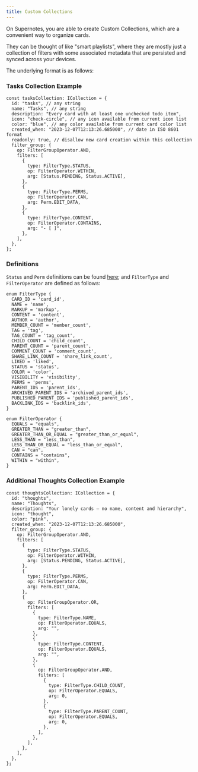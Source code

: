 ```yaml
---
title: Custom Collections
---
```


On Supernotes, you are able to create Custom Collections, which are a convenient way to organize cards.

They can be thought of like "smart playlists", where they are mostly just a collection of filters with some associated metadata that are persisted and synced across your devices.

The underlying format is as follows:

### Tasks Collection Example

```tsx
const tasksCollection: ICollection = {
  id: "tasks", // any string
  name: "Tasks", // any string
  description: "Every card with at least one unchecked todo item",
  icon: "check-circle", // any icon available from current icon list
  color: "blue", // any color available from current card color list
  created_when: "2023-12-07T12:13:26.685000", // date in ISO 8601 format
  readonly: true, // disallow new card creation within this collection
  filter_group: {
    op: FilterGroupOperator.AND,
    filters: [
      {
        type: FilterType.STATUS,
        op: FilterOperator.WITHIN,
        arg: [Status.PENDING, Status.ACTIVE],
      },
      {
        type: FilterType.PERMS,
        op: FilterOperator.CAN,
        arg: Perm.EDIT_DATA,
      },
      {
        type: FilterType.CONTENT,
        op: FilterOperator.CONTAINS,
        arg: "- [ ]",
      },
    ],
  },
};
```

### Definitions

`Status` and `Perm` definitions can be found [here](/guides/enums#roles); and `FilterType` and `FilterOperator` are defined as follows:

```tsx
enum FilterType {
  CARD_ID = 'card_id',
  NAME = 'name',
  MARKUP = 'markup',
  CONTENT = 'content',
  AUTHOR = 'author',
  MEMBER_COUNT = 'member_count',
  TAG = 'tag',
  TAG_COUNT = 'tag_count',
  CHILD_COUNT = 'child_count',
  PARENT_COUNT = 'parent_count',
  COMMENT_COUNT = 'comment_count',
  SHARE_LINK_COUNT = 'share_link_count',
  LIKED = 'liked',
  STATUS = 'status',
  COLOR = 'color',
  VISIBILITY = 'visibility',
  PERMS = 'perms',
  PARENT_IDS = 'parent_ids',
  ARCHIVED_PARENT_IDS = 'archived_parent_ids',
  PUBLISHED_PARENT_IDS = 'published_parent_ids',
  BACKLINK_IDS = 'backlink_ids',
}
```

```tsx
enum FilterOperator {
  EQUALS = "equals",
  GREATER_THAN = "greater_than",
  GREATER_THAN_OR_EQUAL = "greater_than_or_equal",
  LESS_THAN = "less_than",
  LESS_THAN_OR_EQUAL = "less_than_or_equal",
  CAN = "can",
  CONTAINS = "contains",
  WITHIN = "within",
}
```

### Additional Thoughts Collection Example

```tsx
const thoughtsCollection: ICollection = {
  id: "thoughts",
  name: "Thoughts",
  description: "Your lonely cards – no name, content and hierarchy",
  icon: "thought",
  color: "pink",
  created_when: "2023-12-07T12:13:26.685000",
  filter_group: {
    op: FilterGroupOperator.AND,
    filters: [
      {
        type: FilterType.STATUS,
        op: FilterOperator.WITHIN,
        arg: [Status.PENDING, Status.ACTIVE],
      },
      {
        type: FilterType.PERMS,
        op: FilterOperator.CAN,
        arg: Perm.EDIT_DATA,
      },
      {
        op: FilterGroupOperator.OR,
        filters: [
          {
            type: FilterType.NAME,
            op: FilterOperator.EQUALS,
            arg: "",
          },
          {
            type: FilterType.CONTENT,
            op: FilterOperator.EQUALS,
            arg: "",
          },
          {
            op: FilterGroupOperator.AND,
            filters: [
              {
                type: FilterType.CHILD_COUNT,
                op: FilterOperator.EQUALS,
                arg: 0,
              },
              {
                type: FilterType.PARENT_COUNT,
                op: FilterOperator.EQUALS,
                arg: 0,
              },
            ],
          },
        ],
      },
    ],
  },
};
```
